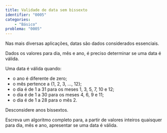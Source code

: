 ```yaml
---
title: Validade de data sem bissexto
identifier: "0005"
categories:
    - "Básico"
problema: "0005"
---
```


::: {.exercicio .avalia-algoritmo}
Nas mais diversas aplicações, datas são dados considerados essenciais.

Dados os valores para dia, mês e ano, é preciso determinar se uma data é válida.

Uma data é válida quando:

* o ano é diferente de zero;
* o mês pertence a {1, 2, 3, ..., 12};
* o dia é de 1 a 31 para os meses 1, 3, 5, 7, 10 e 12;
* o dia é de 1 a 30 para os meses 4, 6, 9 e 11;
* o dia é de 1 a 28 para o mês 2.

Desconsidere anos bissextos.

Escreva um algoritmo completo para, a partir de valores inteiros quaisquer para dia, mês e ano, apresentar se uma data é válida.
:::
